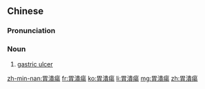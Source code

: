 {{also|胃溃疡}}
==Chinese==
{{zh-forms|s=胃溃疡|type=12}}

===Pronunciation===
{{zh-pron
|m=wèikuìyáng
|c=wai6 kui2 joeng4
|mn=ūi-khùi-iông/ūi-hùi-iông/ūi-hūi-iông
|cat=n
}}

===Noun===
{{zh-noun}}

# [[gastric ulcer]]

[[zh-min-nan:胃潰瘍]]
[[fr:胃潰瘍]]
[[ko:胃潰瘍]]
[[li:胃潰瘍]]
[[mg:胃潰瘍]]
[[zh:胃潰瘍]]